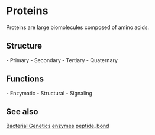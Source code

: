 = Proteins =

Proteins are large biomolecules composed of amino acids.

== Structure ==
- Primary
- Secondary
- Tertiary
- Quaternary

== Functions ==
- Enzymatic
- Structural
- Signaling

== See also ==  
[[../chapters/ch8/part 1|Bacterial Genetics]]
[[enzymes]]
[[peptide_bond]]

